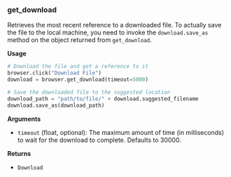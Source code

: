 
### get_download

Retrieves the most recent reference to a downloaded file. To actually save the file to the local machine, you need to invoke the `download.save_as` method on the object returned from `get_download`.

**Usage**

```python
# Download the file and get a reference to it
browser.click("Download File")
download = browser.get_download(timeout=5000)

# Save the downloaded file to the suggested location
download_path = "path/to/file/" + download.suggested_filename
download.save_as(download_path)
```

**Arguments**

- `timeout` (float, optional): The maximum amount of time (in milliseconds) to wait for the download to complete. Defaults to 30000.

**Returns**

- `Download`

<InfoSnippet />
